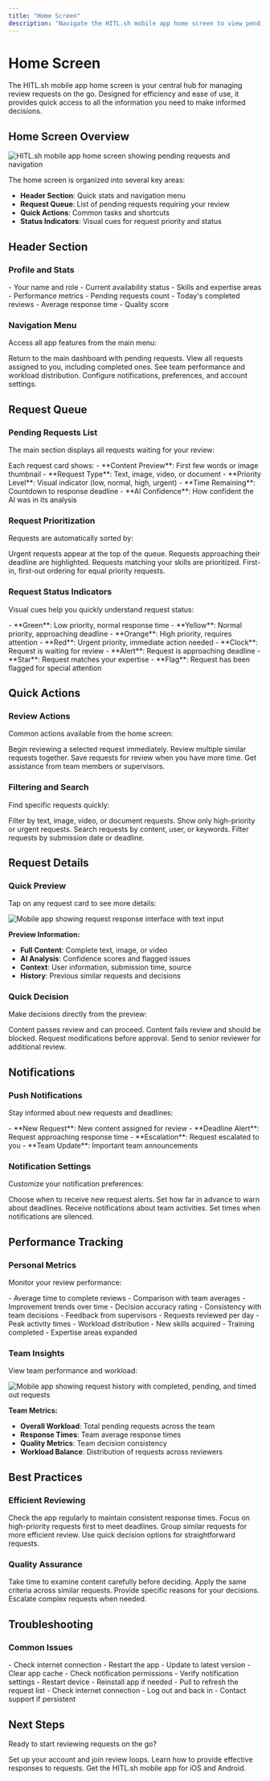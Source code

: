 ```yaml
---
title: "Home Screen"
description: "Navigate the HITL.sh mobile app home screen to view pending requests and manage your review workload"
---
```


# Home Screen

The HITL.sh mobile app home screen is your central hub for managing review requests on the go. Designed for efficiency and ease of use, it provides quick access to all the information you need to make informed decisions.

## Home Screen Overview

<Frame>
<img src="/images/requests_list.PNG" alt="HITL.sh mobile app home screen showing pending requests and navigation" />
</Frame>

The home screen is organized into several key areas:

- **Header Section**: Quick stats and navigation menu
- **Request Queue**: List of pending requests requiring your review
- **Quick Actions**: Common tasks and shortcuts
- **Status Indicators**: Visual cues for request priority and status

## Header Section

### Profile and Stats

<CardGroup cols={2}>
<Card title="Profile" icon="user">
- Your name and role
- Current availability status
- Skills and expertise areas
- Performance metrics
</Card>

<Card title="Quick Stats" icon="bar-chart">
- Pending requests count
- Today's completed reviews
- Average response time
- Quality score
</Card>
</CardGroup>

### Navigation Menu

Access all app features from the main menu:

<AccordionGroup>
<Accordion title="Home">
Return to the main dashboard with pending requests.
</Accordion>

<Accordion title="My Requests">
View all requests assigned to you, including completed ones.
</Accordion>

<Accordion title="Team Overview">
See team performance and workload distribution.
</Accordion>

<Accordion title="Settings">
Configure notifications, preferences, and account settings.
</Accordion>
</AccordionGroup>

## Request Queue

### Pending Requests List

The main section displays all requests waiting for your review:

<Card title="Request Cards" icon="file-text">
Each request card shows:
- **Content Preview**: First few words or image thumbnail
- **Request Type**: Text, image, video, or document
- **Priority Level**: Visual indicator (low, normal, high, urgent)
- **Time Remaining**: Countdown to response deadline
- **AI Confidence**: How confident the AI was in its analysis
</Card>

### Request Prioritization

Requests are automatically sorted by:

<Steps>
<Step title="Priority Level">
Urgent requests appear at the top of the queue.
</Step>

<Step title="Response Time">
Requests approaching their deadline are highlighted.
</Step>

<Step title="Your Expertise">
Requests matching your skills are prioritized.
</Step>

<Step title="Queue Position">
First-in, first-out ordering for equal priority requests.
</Step>
</Steps>

### Request Status Indicators

Visual cues help you quickly understand request status:

<CardGroup cols={2}>
<Card title="Priority Colors" icon="palette">
- **Green**: Low priority, normal response time
- **Yellow**: Normal priority, approaching deadline
- **Orange**: High priority, requires attention
- **Red**: Urgent priority, immediate action needed
</Card>

<Card title="Status Icons" icon="info">
- **Clock**: Request is waiting for review
- **Alert**: Request is approaching deadline
- **Star**: Request matches your expertise
- **Flag**: Request has been flagged for special attention
</Card>
</CardGroup>

## Quick Actions

### Review Actions

Common actions available from the home screen:

<CardGroup cols={2}>
<Card title="Start Review" icon="play">
Begin reviewing a selected request immediately.
</Card>

<Card title="Batch Review" icon="layers">
Review multiple similar requests together.
</Card>

<Card title="Mark for Later" icon="bookmark">
Save requests for review when you have more time.
</Card>

<Card title="Request Help" icon="help-circle">
Get assistance from team members or supervisors.
</Card>
</CardGroup>

### Filtering and Search

Find specific requests quickly:

<AccordionGroup>
<Accordion title="Content Type Filter">
Filter by text, image, video, or document requests.
</Accordion>

<Accordion title="Priority Filter">
Show only high-priority or urgent requests.
</Accordion>

<Accordion title="Search Function">
Search requests by content, user, or keywords.
</Accordion>

<Accordion title="Date Range">
Filter requests by submission date or deadline.
</Accordion>
</AccordionGroup>

## Request Details

### Quick Preview

Tap on any request card to see more details:

<Frame>
<img src="/images/answer_request.PNG" alt="Mobile app showing request response interface with text input" />
</Frame>

**Preview Information:**
- **Full Content**: Complete text, image, or video
- **AI Analysis**: Confidence scores and flagged issues
- **Context**: User information, submission time, source
- **History**: Previous similar requests and decisions

### Quick Decision

Make decisions directly from the preview:

<CardGroup cols={2}>
<Card title="Approve" icon="check">
Content passes review and can proceed.
</Card>

<Card title="Reject" icon="x">
Content fails review and should be blocked.
</Card>

<Card title="Needs Changes" icon="edit">
Request modifications before approval.
</Card>

<Card title="Escalate" icon="arrow-up">
Send to senior reviewer for additional review.
</Card>
</CardGroup>

## Notifications

### Push Notifications

Stay informed about new requests and deadlines:

<Card title="Notification Types" icon="bell">
- **New Request**: New content assigned for review
- **Deadline Alert**: Request approaching response time
- **Escalation**: Request escalated to you
- **Team Update**: Important team announcements
</Card>

### Notification Settings

Customize your notification preferences:

<AccordionGroup>
<Accordion title="Request Notifications">
Choose when to receive new request alerts.
</Accordion>

<Accordion title="Deadline Alerts">
Set how far in advance to warn about deadlines.
</Accordion>

<Accordion title="Team Updates">
Receive notifications about team activities.
</Accordion>

<Accordion title="Quiet Hours">
Set times when notifications are silenced.
</Accordion>
</AccordionGroup>

## Performance Tracking

### Personal Metrics

Monitor your review performance:

<CardGroup cols={2}>
<Card title="Response Time" icon="clock">
- Average time to complete reviews
- Comparison with team averages
- Improvement trends over time
</Card>

<Card title="Quality Score" icon="target">
- Decision accuracy rating
- Consistency with team decisions
- Feedback from supervisors
</Card>

<Card title="Volume Metrics" icon="bar-chart">
- Requests reviewed per day
- Peak activity times
- Workload distribution
</Card>

<Card title="Skill Development" icon="graduation-cap">
- New skills acquired
- Training completed
- Expertise areas expanded
</Card>
</CardGroup>

### Team Insights

View team performance and workload:

<Frame>
<img src="/images/request_history.PNG" alt="Mobile app showing request history with completed, pending, and timed out requests" />
</Frame>

**Team Metrics:**
- **Overall Workload**: Total pending requests across the team
- **Response Times**: Team average response times
- **Quality Metrics**: Team decision consistency
- **Workload Balance**: Distribution of requests across reviewers

## Best Practices

### Efficient Reviewing

<Steps>
<Step title="Regular Check-ins">
Check the app regularly to maintain consistent response times.
</Step>

<Step title="Priority Management">
Focus on high-priority requests first to meet deadlines.
</Step>

<Step title="Batch Processing">
Group similar requests for more efficient review.
</Step>

<Step title="Quick Decisions">
Use quick decision options for straightforward requests.
</Step>
</Steps>

### Quality Assurance

<CardGroup cols={2}>
<Card title="Thorough Review" icon="eye">
Take time to examine content carefully before deciding.
</Card>

<Card title="Consistent Standards" icon="repeat">
Apply the same criteria across similar requests.
</Card>

<Card title="Clear Reasoning" icon="message-square">
Provide specific reasons for your decisions.
</Card>

<Card title="Ask for Help" icon="help-circle">
Escalate complex requests when needed.
</Card>
</CardGroup>

## Troubleshooting

### Common Issues

<AccordionGroup>
<Accordion title="App Not Loading">
- Check internet connection
- Restart the app
- Update to latest version
- Clear app cache
</Accordion>

<Accordion title="Notifications Not Working">
- Check notification permissions
- Verify notification settings
- Restart device
- Reinstall app if needed
</Accordion>

<Accordion title="Request Not Updating">
- Pull to refresh the request list
- Check internet connection
- Log out and back in
- Contact support if persistent
</Accordion>
</AccordionGroup>

## Next Steps

Ready to start reviewing requests on the go?

<Card title="Learn to Join Loops" icon="link" href="/mobile/join-loop">
Set up your account and join review loops.
</Card>

<Card title="Master Responses" icon="message-circle" href="/mobile/responding">
Learn how to provide effective responses to requests.
</Card>

<Card title="Download App" icon="smartphone" href="https://my.hitl.sh">
Get the HITL.sh mobile app for iOS and Android.
</Card>
